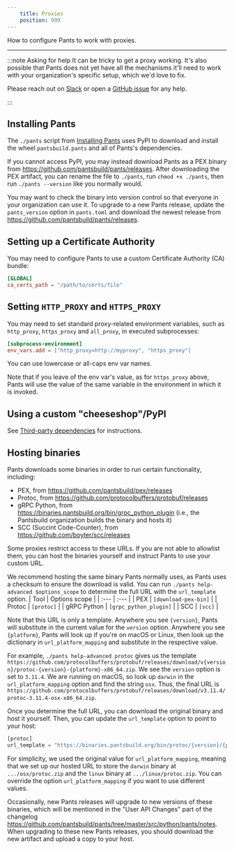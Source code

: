 ```yaml
---
    title: Proxies
    position: 999
---
```


How to configure Pants to work with proxies.

---


:::note Asking for help
It can be tricky to get a proxy working. It's also possible that Pants does not yet have all the mechanisms it'll need to work with your organization's specific setup, which we'd love to fix.

Please reach out on [Slack](/community/members) or open a [GitHub issue](https://github.com/pantsbuild/pants/issues) for any help.

:::


## Installing Pants
The `./pants` script from [Installing Pants](../../introduction/getting-started/installing-pants.mdx) uses PyPI to download and install the wheel `pantsbuild.pants` and all of Pants's dependencies. 

If you cannot access PyPI, you may instead download Pants as a PEX binary from https://github.com/pantsbuild/pants/releases. After downloading the PEX artifact, you can rename the file to `./pants`, run `chmod +x ./pants`, then run `./pants --version` like you normally would. 

You may want to check the binary into version control so that everyone in your organization can use it. To upgrade to a new Pants release, update the `pants_version` option in `pants.toml` and download the newest release from https://github.com/pantsbuild/pants/releases.
## Setting up a Certificate Authority
You may need to configure Pants to use a custom Certificate Authority (CA) bundle: 
```toml title="pants.toml"
[GLOBAL]
ca_certs_path = "/path/to/certs/file"
```


## Setting `HTTP_PROXY` and `HTTPS_PROXY`
You may need to set standard proxy-related environment variables, such as `http_proxy`, `https_proxy` and `all_proxy`, in executed subprocesses:
```toml title="pants.toml"
[subprocess-environment]
env_vars.add = ["http_proxy=http://myproxy", "https_proxy"]
```

You can use lowercase or all-caps env var names.

Note that if you leave of the env var's value, as for `https_proxy` above, Pants will use the value of the same variable in the environment in which it is invoked.
## Using a custom \"cheeseshop\"/PyPI
See [Third-party dependencies](../../python/overview/third-party-dependencies.mdx#using-custom-repositories) for instructions. 
## Hosting binaries
Pants downloads some binaries in order to run certain functionality, including:

* PEX, from https://github.com/pantsbuild/pex/releases
* Protoc, from https://github.com/protocolbuffers/protobuf/releases
* gRPC Python, from https://binaries.pantsbuild.org/bin/grpc_python_plugin (i.e., the Pantsbuild organization builds the binary and hosts it)
* SCC (Succint Code-Counter), from https://github.com/boyter/scc/releases

Some proxies restrict access to these URLs. If you are not able to allowlist them, you can host the binaries yourself and instruct Pants to use your custom URL. 

We recommend hosting the same binary Pants normally uses, as Pants uses a checksum to ensure the download is valid. You can run `./pants help-advanced $options_scope` to determine the full URL with the `url_template` option.
| Tool | Options scope |
| :--- | :--- |
| PEX | `[download-pex-bin]` |
| Protoc | `[protoc]` |
| gRPC Python | `[grpc_python_plugin]` |
| SCC | `[scc]` |

Note that this URL is only a template. Anywhere you see `{version}`, Pants will substitute in the current value for the `version` option. Anywhere you see `{platform}`, Pants will look up if you're on macOS or Linux, then look up the dictionary in `url_platform_mapping` and substitute in the respective value.

For example, `./pants help-advanced protoc` gives us the template `https://github.com/protocolbuffers/protobuf/releases/download/v{version}/protoc-{version}-{platform}-x86_64.zip`. We see the `version` option is set to `3.11.4`. We are running on macOS, so look up `darwin` in the `url_platform_mapping` option and find the string `osx`. Thus, the final URL is `https://github.com/protocolbuffers/protobuf/releases/download/v3.11.4/protoc-3.11.4-osx-x86_64.zip`.

Once you determine the full URL, you can download the original binary and host it yourself. Then, you can update the `url_template` option to point to your host:
```python title="pants.toml"
[protoc]
url_template = "https://binaries.pantsbuild.org/bin/protoc/{version}/{platform}/protoc.zip"
```

For simplicity, we used the original value for `url_platform_mapping`, meaning that we set up our hosted URL to store the `darwin` binary at `.../osx/protoc.zip` and the `linux` binary at `.../linux/protoc.zip`. You can override the option `url_platform_mapping` if you want to use different values.

Occasionally, new Pants releases will upgrade to new versions of these binaries, which will be mentioned in the "User API Changes" part of the changelog https://github.com/pantsbuild/pants/tree/master/src/python/pants/notes. When upgrading to these new Pants releases, you should download the new artifact and upload a copy to your host.